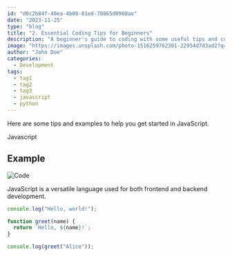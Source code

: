 ```yaml
---
id: "d0c2b84f-40ea-4b00-81ed-70865d0960ae"
date: "2023-11-25"
type: "blog"
title: "2. Essential Coding Tips for Beginners"
description: "A beginner's guide to coding with some useful tips and code examples."
image: "https://images.unsplash.com/photo-1516259762381-22954d7d3ad2?q=80&w=2689&auto=format&fit=crop&ixlib=rb-4.0.3&ixid=M3wxMjA3fDB8MHxwaG90by1wYWdlfHx8fGVufDB8fHx8fA%3D%3D"
author: "John Doe"
categories:
  - Development
tags:
  - tag1
  - tag2
  - tag3
  - javascript
  - python
---
```


Here are some tips and examples to help you get started in JavaScript.

Javascript

## Example

![Code](https://images.unsplash.com/photo-1515879218367-8466d910aaa4?q=80&w=2938&auto=format&fit=crop&ixlib=rb-4.0.3&ixid=M3wxMjA3fDB8MHxwaG90by1wYWdlfHx8fGVufDB8fHx8fA%3D%3D)

JavaScript is a versatile language used for both frontend and backend development.

```javascript
console.log("Hello, world!");

function greet(name) {
  return `Hello, ${name}!`;
}

console.log(greet("Alice"));
```
